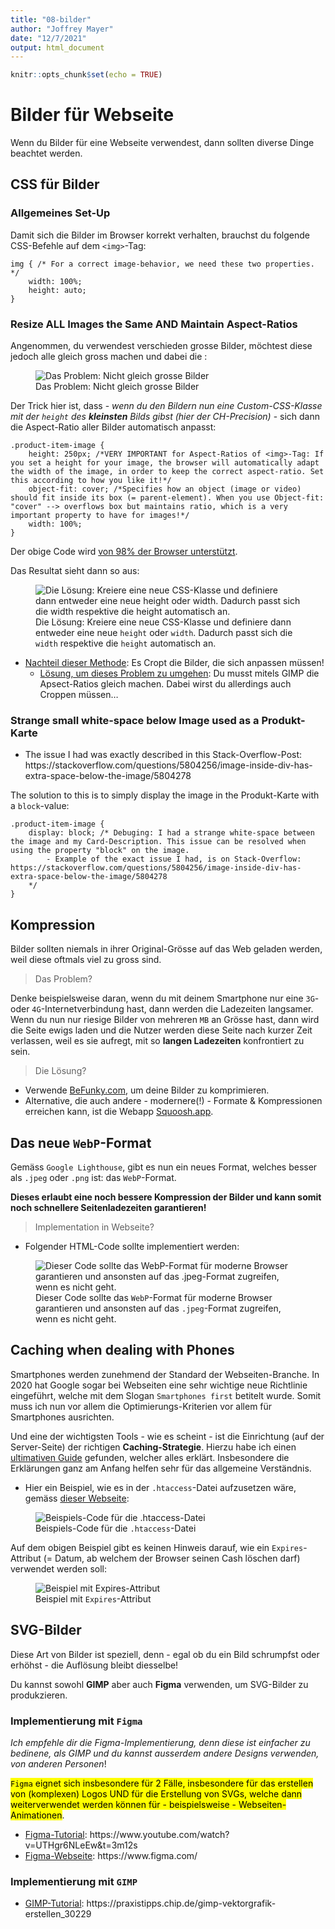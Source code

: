 ```yaml
---
title: "08-bilder"
author: "Joffrey Mayer"
date: "12/7/2021"
output: html_document
---
```


```r
knitr::opts_chunk$set(echo = TRUE)
```

# Bilder für Webseite

Wenn du Bilder für eine Webseite verwendest, dann sollten diverse Dinge beachtet werden.

## CSS für Bilder

### Allgemeines Set-Up

Damit sich die Bilder im Browser korrekt verhalten, brauchst du folgende CSS-Befehle auf dem `<img>`-Tag:

```
img { /* For a correct image-behavior, we need these two properties. */
    width: 100%;
    height: auto;
}
```

### Resize ALL Images the Same AND Maintain Aspect-Ratios

Angenommen, du verwendest verschieden grosse Bilder, möchtest diese jedoch alle gleich gross machen und dabei die :

![Das Problem: Nicht gleich grosse Bilder](./bilder/bild-optimierung/wrong-ar.png)

Der Trick hier ist, dass - _wenn du den Bildern nun eine Custom-CSS-Klasse mit der `height` des **kleinsten** Bilds gibst (hier der CH-Precision)_ - sich dann die Aspect-Ratio aller Bilder automatisch anpasst:

```
.product-item-image {
    height: 250px; /*VERY IMPORTANT for Aspect-Ratios of <img>-Tag: If you set a height for your image, the browser will automatically adapt the width of the image, in order to keep the correct aspect-ratio. Set this according to how you like it!*/
    object-fit: cover; /*Specifies how an object (image or video) should fit inside its box (= parent-element). When you use Object-fit: "cover" --> overflows box but maintains ratio, which is a very important property to have for images!*/
    width: 100%;
}
```

Der obige Code wird [von 98% der Browser unterstützt](https://caniuse.com/?search=object-fit%3A%20cover).

Das Resultat sieht dann so aus:

![Die Lösung: Kreiere eine neue CSS-Klasse und definiere dann entweder eine neue `height` oder `width`. Dadurch passt sich die `width` respektive die `height` automatisch an.](./bilder/bild-optimierung/correct-ar.png)

- <u>Nachteil dieser Methode</u>: Es Cropt die Bilder, die sich anpassen müssen! 
  - <u>Lösung, um dieses Problem zu umgehen</u>: Du musst mitels GIMP die Apsect-Ratios gleich machen. Dabei wirst du allerdings auch Croppen müssen...
  
### Strange small white-space below Image used as a Produkt-Karte

- The issue I had was exactly described in this Stack-Overflow-Post: https://stackoverflow.com/questions/5804256/image-inside-div-has-extra-space-below-the-image/5804278

The solution to this is to simply display the image in the Produkt-Karte with a `block`-value:

```
.product-item-image {
    display: block; /* Debuging: I had a strange white-space between the image and my Card-Description. This issue can be resolved when using the property "block" on the image.
        - Example of the exact issue I had, is on Stack-Overflow: https://stackoverflow.com/questions/5804256/image-inside-div-has-extra-space-below-the-image/5804278
    */
}
```


## Kompression

Bilder sollten niemals in ihrer Original-Grösse auf das Web geladen werden, weil diese oftmals viel zu gross sind. 

> Das Problem? 

Denke beispielsweise daran, wenn du mit deinem Smartphone nur eine `3G`- oder `4G`-Internetverbindung hast, dann werden die Ladezeiten langsamer. Wenn du nun nur riesige Bilder von mehreren `MB` an Grösse hast, dann wird die Seite ewigs laden und die Nutzer werden diese Seite nach kurzer Zeit verlassen, weil es sie aufregt, mit so **langen Ladezeiten** konfrontiert zu sein.

> Die Lösung?

- Verwende [BeFunky.com](https://www.befunky.com/), um deine Bilder zu komprimieren.
- Alternative, die auch andere - modernere(!) - Formate & Kompressionen erreichen kann, ist die Webapp [Squoosh.app](https://squoosh.app/).

## Das neue `WebP`-Format

Gemäss `Google Lighthouse`, gibt es nun ein neues Format, welches besser als `.jpeg` oder `.png` ist: das `WebP`-Format. 

**Dieses erlaubt eine noch bessere Kompression der Bilder und kann somit noch schnellere Seitenladezeiten garantieren!**

> Implementation in Webseite?

- Folgender HTML-Code sollte implementiert werden:

![Dieser Code sollte das `WebP`-Format für moderne Browser garantieren und ansonsten auf das `.jpeg`-Format zugreifen, wenn es nicht geht.](./bilder/bild-optimierung/html-code-webp.png)

## Caching when dealing with Phones

Smartphones werden zunehmend der Standard der Webseiten-Branche. In 2020 hat Google sogar bei Webseiten eine sehr wichtige neue Richtlinie eingeführt, welche mit dem Slogan `Smartphones first` betitelt wurde. Somit muss ich nun vor allem die Optimierungs-Kriterien vor allem für Smartphones ausrichten. 

Und eine der wichtigsten Tools - wie es scheint - ist die Einrichtung (auf der Server-Seite) der richtigen **Caching-Strategie**. Hierzu habe ich einen [ultimativen Guide](https://imagekit.io/blog/ultimate-guide-to-http-caching-for-static-assets/) gefunden, welcher alles erklärt. Insbesondere die Erklärungen ganz am Anfang helfen sehr für das allgemeine Verständnis.

- Hier ein Beispiel, wie es in der `.htaccess`-Datei aufzusetzen wäre, gemäss [dieser Webseite](https://www.df.eu/blog/http-cache-control-browser-caching-steuern-mit-htaccess/):

![Beispiels-Code für die `.htaccess`-Datei](./bilder/bild-optimierung/example-htaccess-caching.png)

Auf dem obigen Beispiel gibt es keinen Hinweis darauf, wie ein `Expires`-Attribut (= Datum, ab welchem der Browser seinen Cash löschen darf) verwendet werden soll:

![Beispiel mit `Expires`-Attribut](./bilder/bild-optimierung/example-caching.png)

## SVG-Bilder

Diese Art von Bilder ist speziell, denn - egal ob du ein Bild schrumpfst oder erhöhst - die Auflösung bleibt diesselbe! 

Du kannst sowohl **GIMP** aber auch **Figma** verwenden, um SVG-Bilder zu produkzieren.

### Implementierung mit `Figma`

*Ich empfehle dir die Figma-Implementierung, denn diese ist einfacher zu bedinene, als GIMP und du kannst ausserdem andere Designs verwenden, von anderen Personen*!

<mark>`Figma` eignet sich insbesondere für 2 Fälle, insbesondere für das erstellen von (komplexen) Logos UND für die Erstellung von SVGs, welche dann weiterverwendet werden können für - beispielsweise - Webseiten-Animationen</mark>.

- <u>Figma-Tutorial</u>: https://www.youtube.com/watch?v=UTHgr6NLeEw&t=3m12s
- <u>Figma-Webseite</u>: https://www.figma.com/

### Implementierung mit `GIMP`

- <u>GIMP-Tutorial</u>: https://praxistipps.chip.de/gimp-vektorgrafik-erstellen_30229
